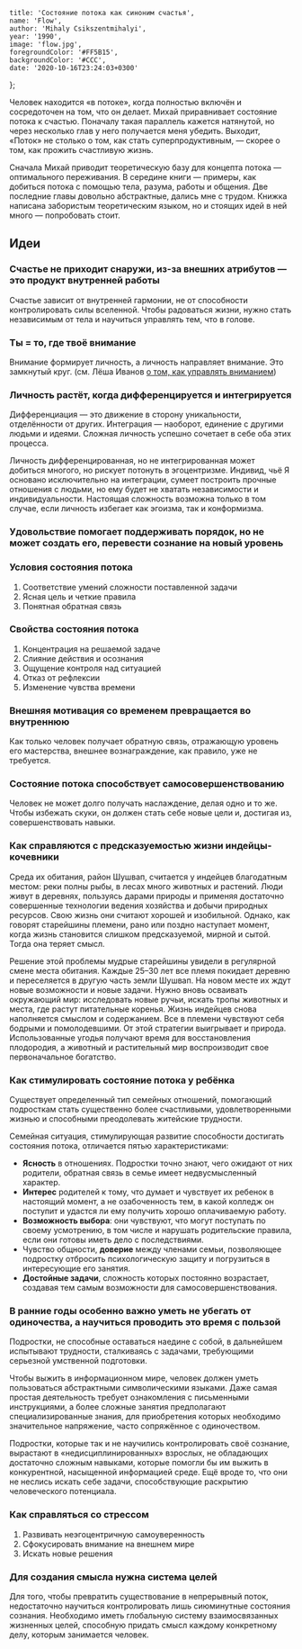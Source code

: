 

    title: 'Состояние потока как синоним счастья',
    name: 'Flow',
    author: 'Mihaly Csikszentmihalyi',
    year: '1990',
    image: 'flow.jpg',
    foregroundColor: '#FF5B15',
    backgroundColor: '#CCC',
    date: '2020-10-16T23:24:03+0300'
};

Человек находится «в потоке», когда полностью включён и сосредоточен на том, что он делает. Михай приравнивает состояние потока к счастью. Поначалу такая параллель кажется натянутой, но через несколько глав у него получается меня убедить. Выходит, «Поток» не столько о том, как стать суперпродуктивным, — скорее о том, как прожить счастливую жизнь.

Сначала Михай приводит теоретическую базу для концепта потока — оптимального переживания. В середине книги — примеры, как добиться потока с помощью тела, разума, работы и общения. Две последние главы довольно абстрактные, дались мне с трудом. Книжка написана забористым теоретическим языком, но и стоящих идей в ней много — попробовать стоит.

## Идеи

### Счастье не приходит снаружи, из-за внешних атрибутов — это продукт внутренней работы

Счастье зависит от внутренней гармонии, не от способности контролировать силы вселенной. Чтобы радоваться жизни, нужно стать независимым от тела и научиться управлять тем, что в голове.

### Ты = то, где твоё внимание

Внимание формирует личность, а личность направляет внимание. Это замкнутый круг. (см. Лёша Иванов [о том, как управлять вниманием](https://t.me/ponchiknews/748))

### Личность растёт, когда дифференцируется и интегрируется

Дифференциация — это движение в сторону уникальности, отделённости от других. Интеграция — наоборот, единение с другими людьми и идеями. Сложная личность успешно сочетает в себе оба этих процесса.

Личность дифференцированная, но не интегрированная может добиться многого, но рискует потонуть в эгоцентризме. Индивид, чьё Я основано исключительно на интеграции, сумеет построить прочные отношения с людьми, но ему будет не хватать независимости и индивидуальности. Настоящая сложность возможна только в том случае, если личность избегает как эгоизма, так и конформизма.

### Удовольствие помогает поддерживать порядок, но не может создать его, перевести сознание на новый уровень

### Условия состояния потока

1. Соответствие умений сложности поставленной задачи
2. Ясная цель и четкие правила
3. Понятная обратная связь

### Свойства состояния потока

1. Концентрация на решаемой задаче
2. Слияние действия и осознания
3. Ощущение контроля над ситуацией
4. Отказ от рефлексии
5. Изменение чувства времени

### Внешняя мотивация со временем превращается во внутреннюю

Как только человек получает обратную связь, отражающую уровень его мастерства, внешнее вознаграждение, как правило, уже не требуется.

### Состояние потока способствует самосовершенствованию

Человек не может долго получать наслаждение, делая одно и то же. Чтобы избежать скуки, он должен стать себе новые цели и, достигая из, совершенствовать навыки.

### Как справляются с предсказуемостью жизни индейцы-кочевники

Среда их обитания, район Шушвап, считается у индейцев благодатным местом: реки полны рыбы, в лесах много животных и растений. Люди живут в деревнях, пользуясь дарами природы и применяя достаточно совершенные технологии ведения хозяйства и добычи природных ресурсов. Свою жизнь они считают хорошей и изобильной. Однако, как говорят старейшины племени, рано или поздно наступает момент, когда жизнь становится слишком предсказуемой, мирной и сытой. Тогда она теряет смысл.

Решение этой проблемы мудрые старейшины увидели в регулярной смене места обитания. Каждые 25–30 лет все племя покидает деревню и переселяется в другую часть земли Шушвап. На новом месте их ждут новые возможности и новые задачи. Нужно вновь осваивать окружающий мир: исследовать новые ручьи, искать тропы животных и места, где растут питательные коренья. Жизнь индейцев снова наполняется смыслом и содержанием. Все в племени чувствуют себя бодрыми и помолодевшими. От этой стратегии выигрывает и природа. Использованные угодья получают время для восстановления плодородия, а животный и растительный мир воспроизводит свое первоначальное богатство.

### Как стимулировать состояние потока у ребёнка

Существует определенный тип семейных отношений, помогающий подросткам стать существенно более счастливыми, удовлетворенными жизнью и способными преодолевать житейские трудности.

Семейная ситуация, стимулирующая развитие способности достигать состояния потока, отличается пятью характеристиками:

-   **Ясность** в отношениях. Подростки точно знают, чего ожидают от них родители, обратная связь в семье имеет недвусмысленный характер.
-   **Интерес** родителей к тому, что думает и чувствует их ребенок в настоящий момент, а не озабоченность тем, в какой колледж он поступит и удастся ли ему получить хорошо оплачиваемую работу.
-   **Возможность выбора**: они чувствуют, что могут поступать по своему усмотрению, в том числе и нарушать родительские правила, если они готовы иметь дело с последствиями.
-   Чувство общности, **доверие** между членами семьи, позволяющее подростку отбросить психологическую защиту и погрузиться в интересующие его занятия.
-   **Достойные задачи**, сложность которых постоянно возрастает, создавая тем самым возможности для самосовершенствования.

### В ранние годы особенно важно уметь не убегать от одиночества, а научиться проводить это время с пользой

Подростки, не способные оставаться наедине с собой, в дальнейшем испытывают трудности, сталкиваясь с задачами, требующими серьезной умственной подготовки.

Чтобы выжить в информационном мире, человек должен уметь пользоваться абстрактными символическими языками. Даже самая простая деятельность требует ознакомления с письменными инструкциями, а более сложные занятия предполагают специализированные знания, для приобретения которых необходимо значительное напряжение, часто сопряжённое с одиночеством.

Подростки, которые так и не научились контролировать своё сознание, вырастают в «недисциплинированных» взрослых, не обладающих достаточно сложным навыками, которые помогли бы им выжить в конкурентной, насыщенной информацией среде. Ещё вроде то, что они не неслись искать себе задачи, способствующие раскрытию человеческого потенциала.

### Как справляться со стрессом

1. Развивать неэгоцентричную самоуверенность
2. Сфокусировать внимание на внешнем мире
3. Искать новые решения

### Для создания смысла нужна система целей

Для того, чтобы превратить существование в непрерывный поток, недостаточно научиться контролировать лишь сиюминутные состояния сознания. Необходимо иметь глобальную систему взаимосвязанных жизненных целей, способную придать смысл каждому конкретному делу, которым занимается человек.
